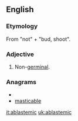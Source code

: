 ==English==

===Etymology===
From {{etyl|grc}} {{term|lang=grc|ἀ-}} "not" + {{term|lang=grc|βλαστός}} "bud, shoot".

===Adjective===
{{en-adj|-}}

# {{Biology}} Non-[[germinal]].

===Anagrams===
* {{alphagram|aabceilmst}}
* [[masticable#English|masticable]]

[[it:ablastemic]]
[[uk:ablastemic]]